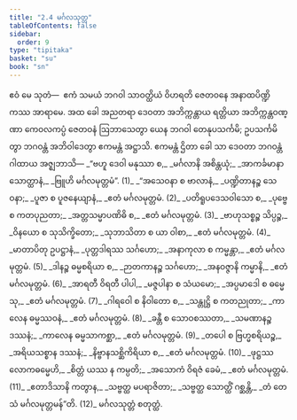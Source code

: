 ```yaml
---
title: "2.4 မင်္ဂလသုတ္တ"
tableOfContents: false
sidebar:
  order: 9
type: "tipitaka"
basket: "su"
book: "sn"
---
```



<DynamicBreadcrumb />

<Paragraph number="300" book="sn">
ဧဝံ မေ သုတံ—  ဧကံ သမယံ ဘဂဝါ သာဝတ္ထိယံ ဝိဟရတိ ဇေတဝနေ အနာထပိဏ္ဍိကဿ အာရာမေ. အထ ခေါ အညတရာ ဒေဝတာ အဘိက္ကန္တာယ ရတ္တိယာ အဘိက္ကန္တဝဏ္ဏာ ကေဝလကပ္ပံ ဇေတဝနံ ဩဘာသေတွာ ယေန ဘဂဝါ တေနုပသင်္ကမိ; ဥပသင်္ကမိတွာ ဘဂဝန္တံ အဘိဝါဒေတွာ ဧကမန္တံ အဋ္ဌာသိ. ဧကမန္တံ ဌိတာ ခေါ သာ ဒေဝတာ ဘဂဝန္တံ ဂါထာယ အဇ္ဈဘာသိ—
</Paragraph>

<Division number="261" book="sn">

<Paragraph number="301" type="verses" book="sn">
_“ဗဟူ ဒေဝါ မနုဿာ စ,_  
_မင်္ဂလာနိ အစိန္တယုံ;_  
_အာကင်္ခမာနာ သောတ္ထာနံ,_  
_ဗြူဟိ မင်္ဂလမုတ္တမံ”. (1)_  

</Paragraph>

</Division>
<Division number="262" book="sn">

<Paragraph number="302" type="verses" book="sn">
_“အသေဝနာ စ ဗာလာနံ,_  
_ပဏ္ဍိတာနဉ္စ သေဝနာ;_  
_ပူဇာ စ ပူဇနေယျာနံ,_  
_ဧတံ မင်္ဂလမုတ္တမံ. (2)_  

</Paragraph>

</Division>
<Division number="263" book="sn">

<Paragraph number="303" type="verses" book="sn">
_ပတိရူပဒေသဝါသော စ,_  
_ပုဗ္ဗေ စ ကတပုညတာ;_  
_အတ္တသမ္မာပဏိဓိ စ,_  
_ဧတံ မင်္ဂလမုတ္တမံ. (3)_  

</Paragraph>

</Division>
<Division number="264" book="sn">

<Paragraph number="304" type="verses" book="sn">
_ဗာဟုသစ္စဉ္စ သိပ္ပဉ္စ,_  
_ဝိနယော စ သုသိက္ခိတော;_  
_သုဘာသိတာ စ ယာ ဝါစာ,_  
_ဧတံ မင်္ဂလမုတ္တမံ. (4)_  

</Paragraph>

</Division>
<Division number="265" book="sn">

<Paragraph number="305" type="verses" book="sn">
_မာတာပိတု ဥပဋ္ဌာနံ,_  
_ပုတ္တဒါရဿ သင်္ဂဟော;_  
_အနာကုလာ စ ကမ္မန္တာ,_  
_ဧတံ မင်္ဂလမုတ္တမံ. (5)_  

</Paragraph>

</Division>
<Division number="266" book="sn">

<Paragraph number="306" type="verses" book="sn">
_ဒါနဉ္စ ဓမ္မစရိယာ စ,_  
_ဉာတကာနဉ္စ သင်္ဂဟော;_  
_အနဝဇ္ဇာနိ ကမ္မာနိ,_  
_ဧတံ မင်္ဂလမုတ္တမံ. (6)_  

</Paragraph>

</Division>
<Division number="267" book="sn">

<Paragraph number="307" type="verses" book="sn">
_အာရတီ ဝိရတီ ပါပါ,_  
_မဇ္ဇပါနာ စ သံယမော;_  
_အပ္ပမာဒေါ စ ဓမ္မေသု,_  
_ဧတံ မင်္ဂလမုတ္တမံ. (7)_  

</Paragraph>

</Division>
<Division number="268" book="sn">

<Paragraph number="308" type="verses" book="sn">
_ဂါရဝေါ စ နိဝါတော စ,_  
_သန္တုဋ္ဌိ စ ကတညုတာ;_  
_ကာလေန ဓမ္မဿဝနံ,_  
_ဧတံ မင်္ဂလမုတ္တမံ. (8)_  

</Paragraph>

</Division>
<Division number="269" book="sn">

<Paragraph number="309" type="verses" book="sn">
_ခန္တီ စ သောဝစဿတာ,_  
_သမဏာနဉ္စ ဒဿနံ;_  
_ကာလေန ဓမ္မသာကစ္ဆာ,_  
_ဧတံ မင်္ဂလမုတ္တမံ. (9)_  

</Paragraph>

</Division>
<Division number="270" book="sn">

<Paragraph number="310" type="verses" book="sn">
_တပေါ စ ဗြဟ္မစရိယဉ္စ,_  
_အရိယသစ္စာန ဒဿနံ;_  
_နိဗ္ဗာနသစ္ဆိကိရိယာ စ,_  
_ဧတံ မင်္ဂလမုတ္တမံ. (10)_  

</Paragraph>

</Division>
<Division number="271" book="sn">

<Paragraph number="311" type="verses" book="sn">
_ဖုဋ္ဌဿ လောကဓမ္မေဟိ,_  
_စိတ္တံ ယဿ န ကမ္ပတိ;_  
_အသောကံ ဝိရဇံ ခေမံ,_  
_ဧတံ မင်္ဂလမုတ္တမံ. (11)_  

</Paragraph>

</Division>
<Division number="272" book="sn">

<Paragraph number="312" type="verses" book="sn">
_ဧတာဒိသာနိ ကတွာန,_  
_သဗ္ဗတ္ထ မပရာဇိတာ;_  
_သဗ္ဗတ္ထ သောတ္ထိံ ဂစ္ဆန္တိ,_  
_တံ တေသံ မင်္ဂလမုတ္တမန်”တိ. (12)_  


</Paragraph>
</Division>

<Paragraph number="313" type="center" book="sn">
မင်္ဂလသုတ္တံ စတုတ္ထံ.
</Paragraph>